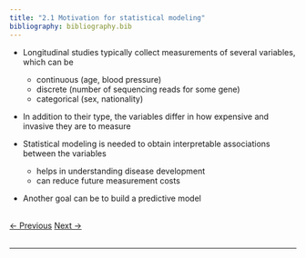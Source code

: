 ```yaml
---
title: "2.1 Motivation for statistical modeling"
bibliography: bibliography.bib
---
```


- Longitudinal studies typically collect measurements of several variables, which can be
    * continuous (age, blood pressure)
    * discrete (number of sequencing reads for some gene)
    * categorical (sex, nationality)
    
- In addition to their type, the variables differ in how expensive and invasive they are to measure

- Statistical modeling is needed to obtain interpretable associations between the variables
    * helps in understanding disease development
    * can reduce future measurement costs
    
- Another goal can be to build a predictive model

<br>
<a href="01_intro_3.html" class="previous">&larr; Previous</a>
<a href="02_modeling_2.html" class="next">Next &rarr;</a>
<br>
<br>
<hr>
